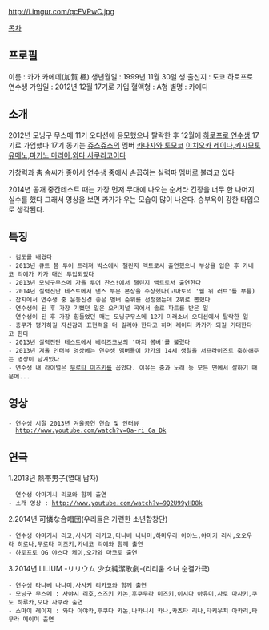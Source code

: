 http://i.imgur.com/qcFVPwC.jpg

[[목차]]

== 프로필 ==
이름 : 카가 카에데(加賀 楓)
생년월일 : 1999년 11월 30일 생
출신지 : 도쿄
하로프로 연수생 가입일 : 2012년 12월 17기로 가입
혈액형 : A형
별명 : 카에디

== 소개 ==
2012년 모닝구 무스메 11기 오디션에 응모했으나 탈락한 후 
12월에 [[하로프로 연수생]] 17기로 가입했다
17기 동기는 [[쥬스쥬스]]의 멤버 [[카나자와 토모코]]
[[이치오카 레이나]],[[키시모토 유메노]],[[마키노 마리아]],[[와다 사쿠라코]]이다

가창력과 춤 솜씨가 좋아서 연수생 중에서 손꼽히는 실력파 멤버로 불리고 있다

2014년 공개 중간테스트 때는 가장 먼저 무대에 나오는 순서라 긴장을 너무 한 나머지 실수를 했다
그래서 영상을 보면 카가가 우는 모습이 많이 나온다.
승부욕이 강한 타입으로 생각된다.

== 특징 ==
 - 검도를 배웠다
 - 2013년 큐트 봄 투어 트레져 박스에서 챌린지 액트로서 출연했으나 부상을 입은 후 카네코 리에가 카가 대신 투입되었다
 - 2013년 모닝구무스메 가을 투어 찬스!에서 챌린지 액트로서 출연한다
 - 2014년 실력진단 테스트에서 댄스 부문 본상을 수상했다(고마토의 '쉘 위 러브'를 부름)
 - 잡지에서 연수생 중 운동신경 좋은 멤버 순위를 선정했는데 2위로 뽑혔다
 - 연수생이 된 후 가장 기뻤던 일은 오리지널 곡에서 솔로 파트를 받은 일
 - 연수생이 된 후 가장 힘들었던 때는 모닝구무스메 12기 미래소녀 오디션에서 탈락한 일
 - 층쿠가 평가하길 자신감과 표현력을 더 길러야 한다고 하며 레이디 카가가 되길 기대한다고 한다
 - 2013년 실력진단 테스트에서 베리즈코보의 '마지 봄버'를 불렀다 
 - 2013년 겨울 인터뷰 영상에는 연수생 멤버들이 카가의 14세 생일을 서프라이즈로 축하해주는 영상이 담겨있다
 - 연수생 내 라이벌은 [[무로타 미즈키]]를 꼽았다. 이유는 춤과 노래 등 모든 면에서 잘하기 때문에...

== 영상 ==
 - 연수생 시절 2013년 겨울공연 연습 및 인터뷰
   http://www.youtube.com/watch?v=0a-ri_Ga_Dk

== 연극 ==
1.2013년 熱帯男子(열대 남자)
 - 연수생 야마기시 리코와 함께 출연
 - 소개 영상 : http://www.youtube.com/watch?v=9Q2U99yHD8k

2.2014년 可憐な合唱団(우리들은 가련한 소년합창단)
 - 연수생 야마기시 리코,사사키 리카코,타나베 나나미,하마우라 아야노,야마키 리사,오오우라 히로나,무로타 미즈키,카네코 리에와 함께 출연
 - 하로프로 OG 야스다 케이,오가와 마코토 출연

3.2014년 LILIUM -リリウム 少女純潔歌劇-(리리움 소녀 순결가극) 
 - 연수생 타나베 나나미,사사키 리카코와 함께 출연
 - 모닝구 무스메 : 사야시 리호,스즈키 카논,후쿠무라 미즈키,이시다 아유미,사토 마사키,쿠도 하루카,오다 사쿠라 출연
 - 스마이 레이지 : 와다 아야카,후쿠다 카논,나카니시 카나,카츠타 리나,타케우치 아카리,타무라 메이미 출연
